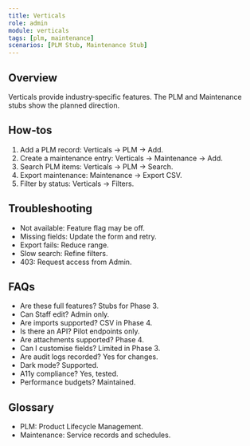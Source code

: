 ```yaml
---
title: Verticals
role: admin
module: verticals
tags: [plm, maintenance]
scenarios: [PLM Stub, Maintenance Stub]
---
```


## Overview
Verticals provide industry‑specific features. The PLM and Maintenance stubs show the planned direction.

## How‑tos
1. Add a PLM record: Verticals → PLM → Add.
2. Create a maintenance entry: Verticals → Maintenance → Add.
3. Search PLM items: Verticals → PLM → Search.
4. Export maintenance: Maintenance → Export CSV.
5. Filter by status: Verticals → Filters.

## Troubleshooting
- Not available: Feature flag may be off.
- Missing fields: Update the form and retry.
- Export fails: Reduce range.
- Slow search: Refine filters.
- 403: Request access from Admin.

## FAQs
- Are these full features? Stubs for Phase 3.
- Can Staff edit? Admin only.
- Are imports supported? CSV in Phase 4.
- Is there an API? Pilot endpoints only.
- Are attachments supported? Phase 4.
- Can I customise fields? Limited in Phase 3.
- Are audit logs recorded? Yes for changes.
- Dark mode? Supported.
- A11y compliance? Yes, tested.
- Performance budgets? Maintained.

## Glossary
- PLM: Product Lifecycle Management.
- Maintenance: Service records and schedules.


